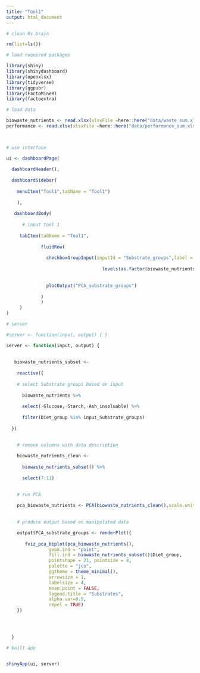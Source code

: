 ```yaml
---
title: "Tool1"
output: html_document
---
```


```r

# clean Rs brain

rm(list=ls()) 

# load required packages

library(shiny)
library(shinydashboard)
library(openxlsx)
library(tidyverse)
library(ggpubr)
library(FactoMineR)
library(factoextra)

```


```r

# load data

biowaste_nutrients <- read.xlsx(xlsxFile =here::here("data/waste_sum.xlsx"),sheet = 1) 
performance <- read.xlsx(xlsxFile =here::here("data/performance_sum.xlsx"),sheet = 1)

  

```



```r

# use interface

ui <- dashboardPage(
  
  dashboardHeader(),
  
  dashboardSidebar(
    
    menuItem("Tool1",tabName = "Tool1")
  
    ),
 
   dashboardBody(
   
      # input tool 1
     
     tabItem(tabName = "Tool1",
             
             fluidRow(
               
               checkboxGroupInput(inputId = "Substrate_groups",label = "Substrate groups",choices = 
                                    
                                    levels(as.factor(biowaste_nutrients$Diet_group)),selected = "Food waste"),
              
               
               plotOutput("PCA_substrate_groups")
                
             )
             )
     )
)

```


```r

# server

#server <- function(input, output) { }

server <- function(input, output) { 
  
  
   biowaste_nutrients_subset <-
  
    reactive({
    
    # select Substrate groups based on input
    
      biowaste_nutrients %>% 
      
      select(-Glucose,-Starch,-Ash_insoluable) %>% 
      
      filter(Diet_group %in% input_Substrate_groups)
    
  })
    

    # remove columns with data description
    
    biowaste_nutrients_clean <- 
      
      biowaste_nutrients_subset() %>% 
      
      select(7:11)
    

    # run PCA
    
    pca_biowaste_nutrients <- PCA(biowaste_nutrients_clean(),scale.unit=TRUE)
    
    
    # produce output based on manipulated data

    output$PCA_substrate_groups <- renderPlot({
     
       fviz_pca_biplot(pca_biowaste_nutrients(),
                geom.ind = "point",
                fill.ind = biowaste_nutrients_subset()$Diet_group,
                pointshape = 21, pointsize = 4,
                palette = "jco",
                ggtheme = theme_minimal(),
                arrowsize = 1,
                labelsize = 4,
                mean.point = FALSE,
                legend.title = "Substrates",
                alpha.var=0.5,
                repel = TRUE)
    })

  


  }

```


```r

# built app


shinyApp(ui, server)



```


